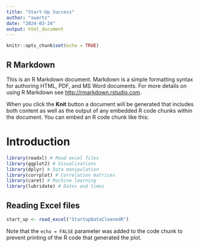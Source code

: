 ```yaml
---
title: "Start-Up Success"
author: "swartz"
date: "2024-03-24"
output: html_document
---
```


```r
knitr::opts_chunk$set(echo = TRUE)
```

## R Markdown

This is an R Markdown document. Markdown is a simple formatting syntax for authoring HTML, PDF, and MS Word documents. For more details on using R Markdown see <http://rmarkdown.rstudio.com>.

When you click the **Knit** button a document will be generated that includes both content as well as the output of any embedded R code chunks within the document. You can embed an R code chunk like this:

# Introduction



```r
library(readxl) # Read excel files
library(ggplot2) # Visualizations
library(dplyr) # Data manipulation 
library(corrplot) # Correlation matrices
library(caret) # Machine learning 
library(lubridate) # Dates and times
```

## Reading Excel files

```r
start_up <- read_excel("StartupDataCleanedR")
```

Note that the `echo = FALSE` parameter was added to the code chunk to prevent printing of the R code that generated the plot.
